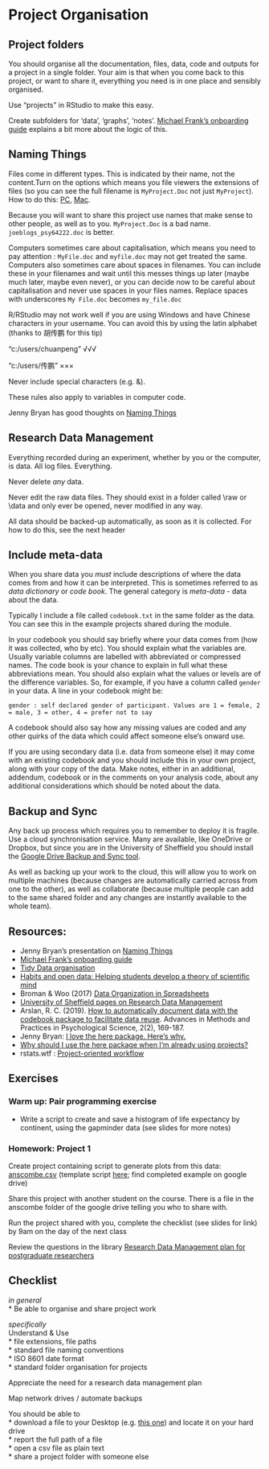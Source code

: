 # Project Organisation
  
## Project folders

You should organise all the documentation, files, data, code and outputs for a project in a single folder. Your aim is that when you come back to this project, or want to share it, everything you need is in one place and sensibly organised.

Use "projects" in RStudio to make this easy.

Create subfolders for 'data', 'graphs', 'notes'. [Michael Frank's onboarding guide](http://babieslearninglanguage.blogspot.co.uk/2017/01/onboarding.html) explains a bit more about the logic of this.

## Naming Things

Files come in different types. This is indicated by their name, not the content.Turn on the options which means you file viewers the extensions of files (so you can see the full filename is ``MyProject.Doc`` not just ``MyProject``). How to do this: [PC](https://www.howtogeek.com/205086/beginner-how-to-make-windows-show-file-extensions/), [Mac](https://support.apple.com/en-gb/guide/mac-help/mchlp2304/mac).

Because you will want to share this project use names that make sense to other people, as well as to you. ``MyProject.Doc`` is a bad name. ``joeblogs_psy64222.doc`` is better.

Computers sometimes care about capitalisation, which means you need to pay attention : ``MyFile.doc`` and ``myfile.doc`` may not get treated the same. Computers also sometimes care about spaces in filenames. You can include these in your filenames and wait until this messes things up later (maybe much later, maybe even never), or you can decide now to be careful about capitalisation and never use spaces in your files names. Replace spaces with underscores ``My File.doc`` becomes ``my_file.doc``

:::: {.info}
R/RStudio may not work well if you are using Windows and have Chinese characters in your username. You can avoid this by using the latin alphabet (thanks to 胡传鹏 for this tip)

“c:/users/chuanpeng” √√√

“c:/users/传鹏” ×××  
:::: 

Never include special characters (e.g. &).

These rules also apply to variables in computer code.

Jenny Bryan has good thoughts on [Naming Things](http://www2.stat.duke.edu/~rcs46/lectures_2015/01-markdown-git/slides/naming-slides/naming-slides.pdf)
  
## Research Data Management

Everything recorded during an experiment, whether by you or the computer, is data. All log files. Everything.

Never delete *any* data.

Never edit the raw data files. They should exist in a folder called \\raw or \\data and only ever be opened, never modified in any way.

All data should be backed-up automatically, as soon as it is collected. For how to do this, see the next header

## Include meta-data

When you share data you *must* include descriptions of where the data comes from and how it can be interpreted. This is sometimes referred to as *data dictionary* or *code book*. The general category is *meta-data* - data about the data.

Typically I include a file called ```codebook.txt``` in the same folder as the data. You can see this in the example projects shared during the module.

In your codebook you should say briefly where your data comes from (how it was collected, who by etc). You should explain what the variables are. Usually variable columns are labelled with abbreviated or compressed names. The code book is your chance to explain in full what these abbreviations mean. You should also explain what the values or levels are of the difference variables. So, for example, if you have a column called ```gender``` in your data. A line in your codebook might be:

```gender : self declared gender of participant. Values are 1 = female, 2 = male, 3 = other, 4 = prefer not to say```

A codebook should also say how any missing values are coded and any other quirks of the data which could affect someone else's onward use.

If you are using secondary data (i.e. data from someone else) it may come with an existing codebook and you should include this in your own project, along with your copy of the data. Make notes, either in an additional, addendum, codebook or in the comments on your analysis code, about any additional considerations which should be noted about the data.

## Backup and Sync

Any back up process which requires you to remember to deploy it is fragile. Use a cloud synchronisation service. Many are available, like OneDrive or Dropbox, but since you are in the University of Sheffield you should install the [Google Drive Backup and Sync tool](https://www.google.com/drive/download/). 

As well as backing up your work to the cloud, this will allow you to work on multiple machines (because changes are automatically carried across from one to the other), as well as collaborate (because multiple people can add to the same shared folder and any changes are instantly available to the whole team).


## Resources: 

* Jenny Bryan's presentation on [Naming Things](http://www2.stat.duke.edu/~rcs46/lectures_2015/01-markdown-git/slides/naming-slides/naming-slides.pdf)
* [Michael Frank's onboarding guide](http://babieslearninglanguage.blogspot.co.uk/2017/01/onboarding.html)
* [Tidy Data organisation](http://vita.had.co.nz/papers/tidy-data.pdf) 
* [Habits and open data: Helping students develop a theory of scientific mind ](http://bayesfactor.blogspot.co.uk/2015/11/habits-and-open-data-helping-students.html)
* Broman & Woo (2017) [Data Organization in Spreadsheets](https://www.tandfonline.com/doi/full/10.1080/00031305.2017.1375989)
* [University of Sheffield pages on Research Data Management](https://www.sheffield.ac.uk/library/rdm/index)
* Arslan, R. C. (2019). [How to automatically document data with the codebook package to facilitate data reuse](https://journals.sagepub.com/doi/full/10.1177/2515245919838783). Advances in Methods and Practices in Psychological Science, 2(2), 169-187.
* Jenny Bryan: [I love the here package. Here's why.](https://github.com/jennybc/here_here)
* [Why should I use the here package when I'm already using projects?](https://malco.io/articles/2018-11-05-why-should-i-use-the-here-package-when-i-m-already-using-projects)
* rstats.wtf : [Project-oriented workflow](https://rstats.wtf/projects)

## Exercises

### Warm up: Pair programming exercise

* Write a script to create and save a histogram of life expectancy by continent, using the gapminder data (see slides for more notes)

### Homework: Project 1

Create project containing script to generate plots from this data: [anscombe.csv](static/anscombe.csv) (template script [here](static/project1.R); find completed example on google drive) 

Share this project with another student on the course. There is a file in the anscombe folder of the google drive telling you who to share with.

Run the project shared with you, complete the checklist (see slides for link) by 9am on the day of the next class

Review the questions in the library [Research Data Management plan for postgraduate researchers](https://docs.google.com/document/d/1rHXl2LYhgv7zeuwc5fDRMyqSgE3OaLa8/edit?usp=sharing&ouid=109750001665912327637&rtpof=true&sd=true)

## Checklist

*in general*  
 * Be able to organise and share project work

*specifically*  
Understand & Use  
 * file extensions, file paths  
 * standard file naming conventions  
 * ISO 8601 date format  
 * standard folder organisation for projects  

Appreciate the need for a research data management plan

Map network drives / automate backups

You should be able to  
 * download a file to your Desktop (e.g. [this one](static/anscombe.csv)) and locate it on your hard drive  
 * report the full path of a file  
 * open a csv file as plain text  
 * share a project folder with someone else  

